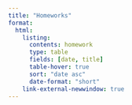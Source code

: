 ```yaml
---
title: "Homeworks"
format: 
  html:
    listing: 
      contents: homework
      type: table
      fields: [date, title]
      table-hover: true
      sort: "date asc"
      date-format: "short"
    link-external-newwindow: true
---
```

